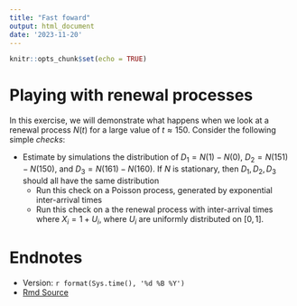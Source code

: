 ```yaml
---
title: "Fast foward"
output: html_document
date: '2023-11-20'
---
```


```r
knitr::opts_chunk$set(echo = TRUE)
```

# Playing with renewal processes

In this exercise, we will demonstrate what happens when we look at a renewal process $N(t)$ for a large value of $t \approx 150$.  Consider the following simple *checks*:

* Estimate by simulations the distribution of $D_1=N(1) - N(0)$, $D_2=N(151) - N(150)$, and $D_3=N(161)  - N(160)$.  If $N$ is stationary, then $D_1, D_2, D_3$ should all have the same distribution
  * Run this check on a Poisson process, generated by exponential inter-arrival times
  * Run this check on a the renewal process with inter-arrival times where $X_i = 1+ U_i$, where $U_i$ are uniformly distributed on $[0,1]$.





#  Endnotes

* Version: `r format(Sys.time(), '%d %B %Y')`
* [Rmd Source](https://tsoo-math.github.io/ucl4/week12-2023-inclass.Rmd)
<br>
<br>
<br>